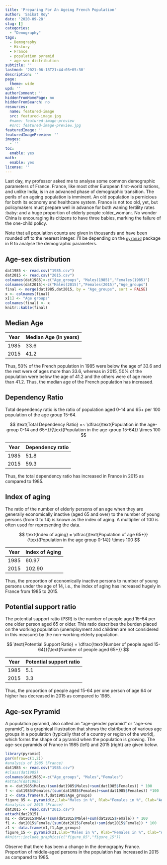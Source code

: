 ```yaml
---
title: 'Preparing For An Ageing French Population'
author: 'Saikat Roy'
date: '2020-09-28'
slug: []
categories: 
  - "Demography"
tags:
  - Demography
  - History
  - France
  - population pyramid
  - age-sex distribution
subtitle: ''
lastmod: '2021-06-18T21:44:03+05:30'
description: ''
page:
  theme: wide
upd: ''
authorComment: ''
hiddenFromHomePage: no
hiddenFromSearch: no
resources:
  name: featured-image
  src: featured-image.jpg
  #name: featured-image-preview
  #src: featured-image-preview.jpg
featuredImage: ''
featuredImagePreview: ''
images:
  - ''
toc:
  enable: yes
math:
  enable: yes
license: ''
---
```





Last day, my professor asked me to analyse some common demographic parameters of France. France, like most other European first-world nations, and unlike India, is in an advanced phase of demographic transition. The perils of an ageing population is imminent. An old population is pernicious for both its economy and healthcare system. France is not too old, yet, but policymakers must prepare well in advance for both waning fertility rates :baby: and a huge proportion of elderly people :older_woman:. No wonder China is encouraging its citizens to have three babies, marking the failure of the one-child policy.

Note that all population counts are given in thousands and have been rounded off to the nearest integer. I'll be depending on the [`pyramid`](https://cran.r-project.org/web/packages/pyramid/index.html) package in R to analyse the demographic parameters.

## Age-sex distribution

```r
dat1985 <- read.csv("1985.csv")
dat2015 <- read.csv("2015.csv")
colnames(dat1985)<-c("Age_groups", "Males(1985)","Females(1985)")
colnames(dat2015)<-c("Males(2015)","Females(2015)","Age_groups")
final <- merge(dat1985,dat2015, by = "Age_groups", sort = FALSE)
x <- colnames(final)
x[1] <- "Age groups"
colnames(final) <- x
knitr::kable(final)
```



## Median Age

Year| Median Age (in years)
---|---
1985|33.6
2015|41.2

Thus, 50% of the French population in 1985 were below the age of 33.6 and the rest were of ages more than 33.6, whereas in 2015, 50% of the population were below the age of 41.2 and the others were of age more than 41.2. Thus, the median age of the French population has increased.

## Dependency Ratio

Total dependency ratio is the ratio of population aged 0-14 and 65+ per 100 population of the age group 15-64.

$$
\text{Total Dependency Ratio} =~ \dfrac{\text{Population in the age-group 0-14 and 65+}}{\text{Population in the age-group 15-64}} \times 100
$$


Year| Dependency ratio
---|---
1985|51.8
2015|59.3

Thus, the total dependency ratio has increased in France in 2015 as compared to 1985.

## Index of aging

The ratio of the number of elderly persons of an age when they are generally economically inactive (aged 65 and over) to the number of young persons (from 0 to 14) is known as the index of aging. A multiplier of 100 is often used for representing the data.

$$
\text{Index of aging} = \dfrac{\text{Population of age 65+}}{\text{Population in the age group 0-14}} \times 100
$$

Year| Index of Aging
---|---
1985|60.97
2015|102.90

Thus, the proportion of economically inactive persons to number of young persons under the age of 14, i.e., the index of aging has increased hugely in France from 1985 to 2015.

## Potential support ratio

The potential support ratio (PSR) is the number of people aged 15–64 per one older person aged 65 or older. This ratio describes the burden placed on the working population (unemployment and children are not considered in this measure) by the non-working elderly population.

$$
\text{Potential Support Ratio} = \dfrac{\text{Number of people aged 15-64}}{\text{Number of people aged 65+}}
$$

Year| Potential support ratio
---|---
1985|5.1
2015|3.3

Thus, the proportion of people aged 15-64 per one person of age 64 or higher has decreased in 2015 as compared to 1985.

## Age-sex Pyramid

A population pyramid, also called an "age-gender pyramid" or "age-sex pyramid", is a graphical illustration that shows the distribution of various age groups in a population (typically that of a country or region of the world), which forms the shape of a pyramid when the population is growing. The age-sex pyramids of France in 1985 (left) and 2015 (right) are given below.

```r

library(pyramid)
par(mfrow=c(1,2))
#analysis of 1985 (France)
dat1985 <- read.csv("1985.csv")
#class(dat1985)
colnames(dat1985)<-c("Age_groups", "Males","Females")
#attach(dat1985)
m <- dat1985$Males/(sum(dat1985$Males)+sum(dat1985$Females)) * 100
f <- dat1985$Females/(sum(dat1985$Females)+sum(dat1985$Females)) *100
z <- data.frame(m,f,dat1985$Age_groups)
figure_85 <- pyramid(z,Llab="Males in %", Rlab="Females in %", Clab="Age groups",main = 1985)
#analysis of 2015 (France)
dat2015 <- read.csv("2015.csv")
attach(dat2015)
m1 <- dat2015$Male/(sum(dat2015$Male)+sum(dat2015$Female)) * 100
f1 <- dat2015$Female/(sum(dat2015$Female)+sum(dat2015$Female)) * 100
z1 <- data.frame(m1,f1,Age_groups)
figure_15 <- pyramid(z1,Llab="Males in %", Rlab="Females in %", Clab="Age groups",main = "2015")
#knitr::include_graphics(c("figure_85","figure_15"))
```
Observe that there has been a change in the demography France. Proportion of middle-aged persons in the population has increased in 2015 as compared to 1985.
